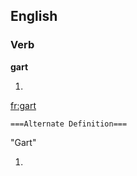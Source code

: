 ==English==

===Verb===
'''gart'''

# {{present participle of|[[gar]]}}

[[fr:gart]]


 ===Alternate Definition===
"Gart"

#{{A 5'4" of a pint size man, who roams the beach for chicks with his shirt off and 3 chest hairs out}}
